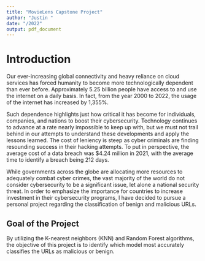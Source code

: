 ```yaml
---
title: "MovieLens Capstone Project"
author: "Justin "
date: "/2022"
output: pdf_document
---
```


# Introduction

Our ever-increasing global connectivity and heavy reliance on cloud services has forced humanity to become more technologically dependent than ever before. Approximately 5.25 billion people have access to and use the internet on a daily basis. In fact, from the year 2000 to 2022, the usage of the internet has increased by 1,355%.

Such dependence highlights just how critical it has become for individuals, companies, and nations to boost their cybersecurity. Technology continues to advance at a rate nearly impossible to keep up with, but we must not trail behind in our attempts to understand these developments and apply the lessons learned. The cost of leniency is steep as cyber criminals are finding resounding success in their hacking attempts. To put in perspective, the average cost of a data breach was $4.24 million in 2021, with the average time to identify a breach being 212 days. 

While governments across the globe are allocating more resources to adequately combat cyber crimes, the vast majority of the world do not consider cybersecurity to be a significant issue, let alone a national security threat. In order to emphasize the importance for countries to increase investment in their cybersecurity programs, I have decided to pursue a personal project regarding the classification of benign and malicious URLs.

## Goal of the Project

By utilizing the K-nearest neighbors (KNN) and Random Forest algorithms, the objective of this project is to identify which model most accurately classifies the URLs as malicious or benign. 
